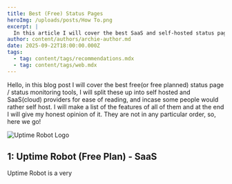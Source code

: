 ```yaml
---
title: Best (Free) Status Pages
heroImg: /uploads/posts/How To.png
excerpt: |
  In this article I will cover the best SaaS and self-hosted status pages
author: content/authors/archie-author.md
date: 2025-09-22T18:00:00.000Z
tags:
  - tag: content/tags/recommendations.mdx
  - tag: content/tags/web.mdx
---
```


Hello, in this blog post I will cover the best free(or free planned) status page / status monitoring tools, I will split these up into self hosted and SaaS(cloud) providers for ease of reading, and incase some people would rather self host. I will make a list of the features of all of them and at the end I will give my honest opinion of it. They are not in any particular order, so, here we go!

![Uptime Robot Logo](/uploads/logos/OIP.webp)

## 1: Uptime Robot (Free Plan) - SaaS

Uptime Robot is a very
